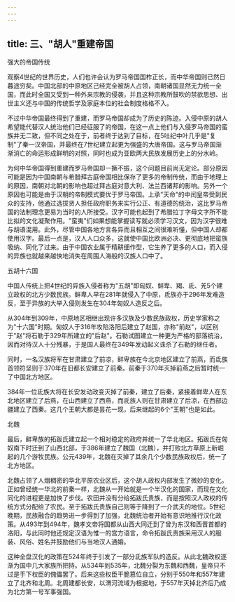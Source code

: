 ```yaml
---
---
---
```

title: 三、"胡人"重建帝国
---



强大的帝国传统

观察4世纪的世界历史，人们也许会认为罗马帝国国柞正长，而中华帝国则已然日暮途穷矣。中国北部的中原地区己经完全被胡人占领，南朝诸国显然无力统一全国，而此时全国又受到一种外来宗教的侵袭，并且这种宗教所鼓吹的禁欲思想、出世主义还与中国的传统哲学及家庭本位的社会制度格格不入。

不过中华帝国最终得到了重建，而罗马帝国却成为了历史的陈迹。入侵中原的胡人希望能代替汉人统治他们已经征服了的帝国，在这一点上他们与入侵罗马帝国的蛮族并无二致，但不同之处在于，前者终于达到了目标，在5吐纪中叶几乎是"复制"了秦一汉帝国，并最终在7世纪建立起更为强盛的大唐帝国。这与罗马帝国渐渐消亡的命运形成鲜明的对照，同时也成为亚欧两大民族发展历史上的分水岭。

为何中华帝国得到重建而罗马帝国却一撅不振，这个问题目前尚无定论。部分原因可能是因为中国南朝与希腊拜古庭帝国相比保存了更多的帝制传统，而由于地理上的原因，南朝对北朝的影响也超过拜古庭对意大利、法兰西诸邦的影响。另外一个原因也可能是由于汉朝的帝制模式要优于罗马帝国。上承"天命"的中闰皇帝受到民众的支持，他通过选拔贤人担任政府职务来实行公正、有道德的统治，这比罗马帝国的法制理念更易为当时的人所接受。汉字可能也起到了希腊拉丁字母文字所不能比拟的文化凝聚作用。"蛮夷"们如果想能掌握读写就必须学习汉文，因为汉字很难与胡语混用。此外，尽管中国各地方言各异而且相互之间很难听懂，但中国人却都使用汉字。最后一点是，汉人人口众多，这就使中国比欧洲必决、更彻底地把蛮族吸纳、同化了过来。由于中国农业属于精耕细作型，它生养了更多的人口，而入侵的异族也就越来越快地消失在周围人海般的汉族人口中了。

五胡十六国

中国人传统上把4世纪的异族入侵者称为"五胡"即匈奴、鲜卑、羯、氐、羌5个建立政权的北方少数民族。鲜卑人早在281年就侵入了中原，氐族亦于296年发难造反，至于异族的大举入侵则发生在304年匈奴人造反之后。

从304年到309年，中原地区相继出现许多汉族及少数民族政权，历史学家称之为"十六国"时期。匈奴人于316年攻陷洛阳后建立了赵国，亦称"前赵"，以区别于"赵"将石勒于329年所建立的"后赵"。石勒试图建立一种更为严格的部落统治，因而对待汉人十分残暴，于是国人最终在349年发动起义诛杀了石勒的继任者。

同时，一名汉族将军在甘肃建立了前凉，鲜卑族在今北京地区建立了前燕，而氐族首领符坚则于370年在旧都长安建立了前秦。前秦于370年灭掉前燕之后暂时统一了中国北方地区。

384年一位氐族大将在长安发动政变灭掉了前秦，建立了后秦，紧接着鲜卑人在东北地区建立了后燕，在山西建立了西燕，而氐族人则在甘肃建立了后凉，在西部边疆建立了西秦。这几个王朝大都是昙花一现，后来继起的6个"王朝"也是如此。

北魏

最后，鲜卑族的拓跋氏建立起一个相对稳定的政府并统一了华北地区。拓跋氏在匈奴南下时迁到了山西北部，于386年建立了魏国（北魏），并打败北方草原上新崛起的几个游牧民族。公元439年，北魏在灭掉了其余几个少数民族政权后，统一了北方地区。

北魏占领了人烟稠密的华北平原农业区后，这个胡人政权内部发生了微妙的变化。正如曾经统一华北的前秦一样，北魏从一开始就是一个半汉化的国家，而现在文化同化的进程更是加快了步伐。农田并没有分给拓跋氏贵族，而是按照汉人政权的传统方式分配给了农民。至于拓跋氏贵族自己则等于降到了一介武夫的地位。5世纪晚期，民族融合的趋势进一步得到了加强，北魏统治者开始有意识地推行汉化政策。从493年到494年，魏孝文帝将国都从山西大同迁到了曾为东汉和西晋首都的洛阳，与此同时他还规定汉语为惟一的宫方语言，命令拓跋氏贵族采用汉人的服装、风俗、姓名并鼓励他们与当地汉人通婚。

这种全盘汉化的政策在524年终于引发了一部分氐族军队的造反。从此北魏政权逐渐为国中几大家族所把持。从534年到535年，北魏分裂为东魏和西魏，皇帝只不过是手下权臣的傀儡罢了。后来这些权臣干脆篡位自立，分别于550年和557年建立了北齐和北周。北周建都长安，以渭河流域为根据地，于557年灭掉北齐后乃成为北方第一号军事强国。